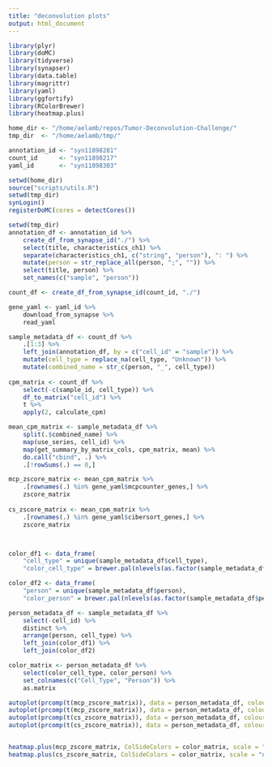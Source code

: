 ```yaml
---
title: "deconvolution plots"
output: html_document
---
```


```r
library(plyr)
library(doMC)
library(tidyverse)
library(synapser)
library(data.table)
library(magrittr)
library(yaml)
library(ggfortify)
library(RColorBrewer)
library(heatmap.plus)

home_dir <- "/home/aelamb/repos/Tumor-Deconvolution-Challenge/"
tmp_dir  <- "/home/aelamb/tmp/"

annotation_id <- "syn11898281"
count_id      <- "syn11898217"
yaml_id       <- "syn11898303"

setwd(home_dir)
source("scripts/utils.R")
setwd(tmp_dir)
synLogin()
registerDoMC(cores = detectCores())
```


```r
setwd(tmp_dir)
annotation_df <- annotation_id %>% 
    create_df_from_synapse_id("./") %>% 
    select(title, characteristics_ch1) %>% 
    separate(characteristics_ch1, c("string", "person"), ": ") %>% 
    mutate(person = str_replace_all(person, ";", "")) %>% 
    select(title, person) %>% 
    set_names(c("sample", "person"))

count_df <- create_df_from_synapse_id(count_id, "./") 

gene_yaml <- yaml_id %>% 
    download_from_synapse %>% 
    read_yaml

sample_metadata_df <- count_df %>% 
    .[1:3] %>% 
    left_join(annotation_df, by = c("cell_id" = "sample")) %>% 
    mutate(cell_type = replace_na(cell_type, "Unknown")) %>% 
    mutate(combined_name = str_c(person, "_", cell_type))
    
cpm_matrix <- count_df %>% 
    select(-c(sample_id, cell_type)) %>% 
    df_to_matrix("cell_id") %>% 
    t %>% 
    apply(2, calculate_cpm)

mean_cpm_matrix <- sample_metadata_df %>%
    split(.$combined_name) %>%
    map(use_series, cell_id) %>%
    map(get_summary_by_matrix_cols, cpm_matrix, mean) %>%
    do.call("cbind", .) %>% 
    .[!rowSums(.) == 0,]

mcp_zscore_matrix <- mean_cpm_matrix %>% 
    .[rownames(.) %in% gene_yaml$mcpcounter_genes,] %>% 
    zscore_matrix
    
cs_zscore_matrix <- mean_cpm_matrix %>% 
    .[rownames(.) %in% gene_yaml$cibersort_genes,] %>% 
    zscore_matrix



color_df1 <- data_frame(
    "cell_type" = unique(sample_metadata_df$cell_type),
    "color_cell_type" = brewer.pal(nlevels(as.factor(sample_metadata_df$cell_type)), name = 'Dark2'))

color_df2 <- data_frame(
    "person" = unique(sample_metadata_df$person),
    "color_person" = brewer.pal(nlevels(as.factor(sample_metadata_df$person)), name = 'Set3'))

person_metadata_df <- sample_metadata_df %>% 
    select(-cell_id) %>% 
    distinct %>% 
    arrange(person, cell_type) %>% 
    left_join(color_df1) %>% 
    left_join(color_df2)

color_matrix <- person_metadata_df %>% 
    select(color_cell_type, color_person) %>% 
    set_colnames(c("Cell_Type", "Person")) %>% 
    as.matrix
```

```r
autoplot(prcomp(t(mcp_zscore_matrix)), data = person_metadata_df, colour = 'person')
autoplot(prcomp(t(mcp_zscore_matrix)), data = person_metadata_df, colour = 'cell_type')
autoplot(prcomp(t(cs_zscore_matrix)), data = person_metadata_df, colour = 'person')
autoplot(prcomp(t(cs_zscore_matrix)), data = person_metadata_df, colour = 'cell_type')


heatmap.plus(mcp_zscore_matrix, ColSideColors = color_matrix, scale = "none")
heatmap.plus(cs_zscore_matrix, ColSideColors = color_matrix, scale = "none")
```




